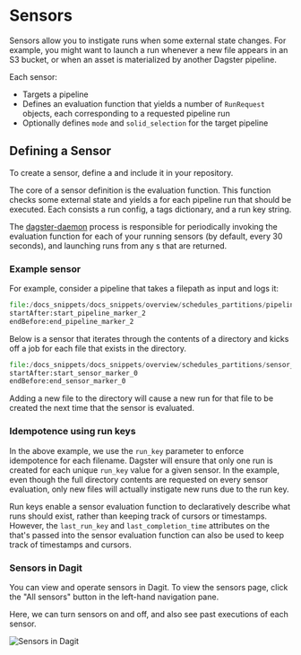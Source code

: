 
<DynamicMetaTags
  title="Sensors | Dagster"
  description="Dagster enables sensors capable of instigating runs based on some external state change."
/>

# Sensors

Sensors allow you to instigate runs when some external state changes. For example, you might
want to launch a run whenever a new file appears in an S3 bucket, or when an asset is materialized
by another Dagster pipeline.

Each sensor:

- Targets a pipeline
- Defines an evaluation function that yields a number of `RunRequest` objects, each corresponding to a requested pipeline run
- Optionally defines `mode` and `solid_selection` for the target pipeline

## Defining a Sensor

To create a sensor, define a <PyObject module="dagster" object="SensorDefinition"/> and include it in your repository.

The core of a sensor definition is the evaluation function. This function checks some external state
and yields a <PyObject module="dagster" object="RunRequest"/> for each pipeline run that should be executed.
Each <PyObject module="dagster" object="RunRequest"/> consists a run config, a tags dictionary, and a run key string.

The [dagster-daemon](/overview/daemon) process is responsible for periodically invoking the
evaluation function for each of your running sensors (by default, every 30 seconds), and launching
runs from any <PyObject module="dagster" object="RunRequest"/>s that are returned.

### Example sensor

For example, consider a pipeline that takes a filepath as input and logs it:

```python literalinclude caption=pipeline.py
file:/docs_snippets/docs_snippets/overview/schedules_partitions/pipeline.py
startAfter:start_pipeline_marker_2
endBefore:end_pipeline_marker_2
```

Below is a sensor that iterates through the contents of a directory and kicks off a job for each file that exists in the directory.

```python literalinclude caption=sensor.py
file:/docs_snippets/docs_snippets/overview/schedules_partitions/sensor_definition.py
startAfter:start_sensor_marker_0
endBefore:end_sensor_marker_0
```

Adding a new file to the directory will cause a new run for that file to be created the next time that the sensor is evaluated.

### Idempotence using run keys

In the above example, we use the `run_key` parameter to enforce idempotence for each filename.
Dagster will ensure that only one run is created for each unique `run_key` value for a given
sensor. In the example, even though the full directory contents are requested on every sensor
evaluation, only new files will actually instigate new runs due to the run key.

Run keys enable a sensor evaluation function to declaratively describe what runs should exist,
rather than keeping track of cursors or timestamps. However, the `last_run_key` and
`last_completion_time` attributes on the <PyObject module="dagster" object="SensorExecutionContext" /> that's passed into
the sensor evaluation function can also be used to keep track of timestamps and cursors.

### Sensors in Dagit

You can view and operate sensors in Dagit. To view the sensors page, click the "All sensors" button
in the left-hand navigation pane.

Here, we can turn sensors on and off, and also see past executions of each sensor.

![Sensors in Dagit](/assets/images/overview/schedules_partitions/sensors.png)

